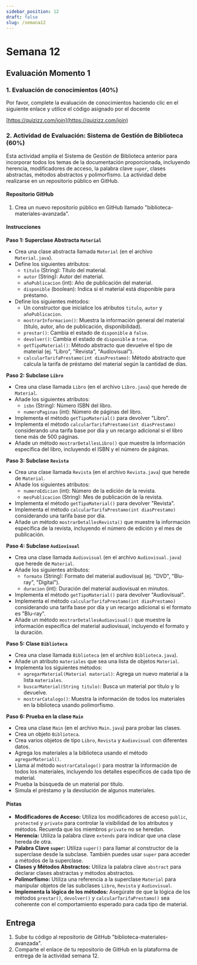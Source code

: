 ```yaml
---
sidebar_position: 12
draft: false
slug: /semana12
---
```



# Semana 12

## Evaluación Momento 1 

### 1. Evaluación de conocimientos (40%)

Por favor, complete la evaluación de conocimientos haciendo clic en el siguiente enlace y utilice el código asignado por el docente

[https://quizizz.com/join](https://quizizz.com/join)


### 2. Actividad de Evaluación: Sistema de Gestión de Biblioteca (60%)


Esta actividad amplía el Sistema de Gestión de Biblioteca anterior para incorporar todos los temas de la documentación proporcionada, incluyendo herencia, modificadores de acceso, la palabra clave `super`, clases abstractas, métodos abstractos y polimorfismo. La actividad debe realizarse en un repositorio público en GitHub.


#### Repositorio GitHub

1. Crea un nuevo repositorio público en GitHub llamado "biblioteca-materiales-avanzada".

#### Instrucciones

**Paso 1: Superclase Abstracta `Material`**

* Crea una clase abstracta llamada `Material` (en el archivo `Material.java`).
* Define los siguientes atributos:
    * `titulo` (String): Título del material.
    * `autor` (String): Autor del material.
    * `añoPublicacion` (int): Año de publicación del material.
    * `disponible` (boolean): Indica si el material está disponible para préstamo.
* Define los siguientes métodos:
    * Un constructor que inicialice los atributos `titulo`, `autor` y `añoPublicacion`.
    * `mostrarInformacion()`: Muestra la información general del material (título, autor, año de publicación, disponibilidad).
    * `prestar()`: Cambia el estado de `disponible` a `false`.
    * `devolver()`: Cambia el estado de `disponible` a `true`.
    * `getTipoMaterial()`: Método abstracto que devuelve el tipo de material (ej. "Libro", "Revista", "Audiovisual").
    * `calcularTarifaPrestamo(int diasPrestamo)`: Método abstracto que calcula la tarifa de préstamo del material según la cantidad de días.

**Paso 2: Subclase `Libro`**

* Crea una clase llamada `Libro` (en el archivo `Libro.java`) que herede de `Material`.
* Añade los siguientes atributos:
    * `isbn` (String): Número ISBN del libro.
    * `numeroPaginas` (int): Número de páginas del libro.
* Implementa el método `getTipoMaterial()` para devolver "Libro".
* Implementa el método `calcularTarifaPrestamo(int diasPrestamo)` considerando una tarifa base por día y un recargo adicional si el libro tiene más de 500 páginas.
* Añade un método `mostrarDetallesLibro()` que muestre la información específica del libro, incluyendo el ISBN y el número de páginas.

**Paso 3: Subclase `Revista`**

* Crea una clase llamada `Revista` (en el archivo `Revista.java`) que herede de `Material`.
* Añade los siguientes atributos:
    * `numeroEdicion` (int): Número de la edición de la revista.
    * `mesPublicacion` (String): Mes de publicación de la revista.
* Implementa el método `getTipoMaterial()` para devolver "Revista".
* Implementa el método `calcularTarifaPrestamo(int diasPrestamo)` considerando una tarifa base por día.
* Añade un método `mostrarDetallesRevista()` que muestre la información específica de la revista, incluyendo el número de edición y el mes de publicación.

**Paso 4: Subclase `Audiovisual`**

* Crea una clase llamada `Audiovisual` (en el archivo `Audiovisual.java`) que herede de `Material`.
* Añade los siguientes atributos:
    * `formato` (String): Formato del material audiovisual (ej. "DVD", "Blu-ray", "Digital").
    * `duracion` (int): Duración del material audiovisual en minutos.
* Implementa el método `getTipoMaterial()` para devolver "Audiovisual".
* Implementa el método `calcularTarifaPrestamo(int diasPrestamo)` considerando una tarifa base por día y un recargo adicional si el formato es "Blu-ray".
* Añade un método `mostrarDetallesAudiovisual()` que muestre la información específica del material audiovisual, incluyendo el formato y la duración.

**Paso 5: Clase `Biblioteca`**

* Crea una clase llamada `Biblioteca` (en el archivo `Biblioteca.java`).
* Añade un atributo `materiales` que sea una lista de objetos `Material`.
* Implementa los siguientes métodos:
    * `agregarMaterial(Material material)`: Agrega un nuevo material a la lista `materiales`.
    * `buscarMaterial(String titulo)`: Busca un material por título y lo devuelve. 
    * `mostrarCatalogo()`: Muestra la información de todos los materiales en la biblioteca usando polimorfismo.

**Paso 6: Prueba en la clase `Main`**

* Crea una clase `Main` (en el archivo `Main.java`) para probar las clases.
* Crea un objeto `Biblioteca`.
* Crea varios objetos de tipo `Libro`, `Revista` y `Audiovisual` con diferentes datos.
* Agrega los materiales a la biblioteca usando el método `agregarMaterial()`.
* Llama al método `mostrarCatalogo()` para mostrar la información de todos los materiales, incluyendo los detalles específicos de cada tipo de material.
* Prueba la búsqueda de un material por título. 
* Simula el préstamo y la devolución de algunos materiales.

#### Pistas

*  **Modificadores de Acceso:** Utiliza los modificadores de acceso `public`, `protected` y `private` para controlar la visibilidad de los atributos y métodos. Recuerda que los miembros `private` no se heredan.
*  **Herencia:**  Utiliza la palabra clave `extends` para indicar que una clase hereda de otra.
*  **Palabra Clave `super`:** Utiliza `super()` para llamar al constructor de la superclase desde la subclase. También puedes usar `super` para acceder a métodos de la superclase.
*  **Clases y Métodos Abstractos:** Utiliza la palabra clave `abstract` para declarar clases abstractas y métodos abstractos. 
*  **Polimorfismo:**  Utiliza una referencia a la superclase `Material` para manipular objetos de las subclases `Libro`, `Revista` y `Audiovisual`. 
*  **Implementa la lógica de los métodos:** Asegúrate de que la lógica de los métodos `prestar()`, `devolver()` y `calcularTarifaPrestamo()` sea coherente con el comportamiento esperado para cada tipo de material.

## Entrega

1. Sube tu código al repositorio de GitHub "biblioteca-materiales-avanzada".
2. Comparte el enlace de tu repositorio de GitHub en la plataforma de entrega de la actividad semana 12.

